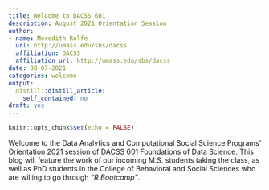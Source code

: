 ```yaml
---
title: Welcome to DACSS 601
description: August 2021 Orientation Session
author:
- name: Meredith Rolfe
  url: http://umass.edu/sbs/dacss
  affiliation: DACSS
  affiliation_url: http://umass.edu/sbs/dacss
date: 08-07-2021
categories: welcome
output:
  distill::distill_article:
    self_contained: no
draft: yes
---
```



```r
knitr::opts_chunk$set(echo = FALSE)
```

Welcome to the Data Analytics and Computational Social Science Programs' Orientation 2021 session of DACSS 601 Foundations of Data Science. This blog will feature the work of our incoming M.S. students taking the class, as well as PhD students in the College of Behavioral and Social Sciences who are willing to go through *"R Bootcamp"*.


